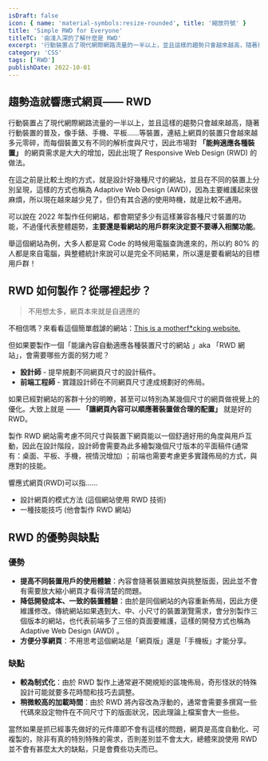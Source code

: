 ```yaml
---
isDraft: false
icon: { name: 'material-symbols:resize-rounded', title: '縮放符號' }
title: 'Simple RWD for Everyone'
titleTC: '由淺入深的了解什麼是 RWD'
excerpt: '行動裝置占了現代網際網路流量的一半以上，並且這樣的趨勢只會越來越高，隨著行動裝置的普及，像手錶、手機、平板……等裝置，連結上網頁的裝置只會越來越多元零碎，而每個裝置又有不同的解析度與尺寸，因此市場對「能夠適應各種裝置」的網頁需求是大大的增加，因此出現了 Responsive Web Design (RWD) 的做法。'
category: 'CSS'
tags: ['RWD']
publishDate: 2022-10-01
---
```


## 趨勢造就響應式網頁—— RWD

行動裝置占了現代網際網路流量的一半以上，並且這樣的趨勢只會越來越高，隨著行動裝置的普及，像手錶、手機、平板……等裝置，連結上網頁的裝置只會越來越多元零碎，而每個裝置又有不同的解析度與尺寸，因此市場對 **「能夠適應各種裝置」** 的網頁需求是大大的增加，因此出現了 Responsive Web Design (RWD) 的做法。

在這之前是比較土炮的方式，就是設計好幾種尺寸的網站，並且在不同的裝置上分別呈現，這樣的方式也稱為 Adaptive Web Design (AWD)，因為主要維護起來很麻煩，所以現在越來越少見了，但仍有其合適的使用時機，就是比較不通用。

可以說在 2022 年製作任何網站，都會期望多少有這樣兼容各種尺寸裝置的功能，不過僅代表整體趨勢，**主要還是看網站的用戶群來決定要不要導入相關功能**。

<Info type="info">
  舉這個網站為例，大多人都是寫 Code 的時候用電腦查詢進來的，所以約 80%
  的人都是來自電腦，與整體統計來說可以是完全不同結果，所以還是要看網站的目標用戶群！
</Info>

## RWD 如何製作？從哪裡起步？

> 不用想太多，網頁本來就是自適應的

不相信嗎？來看看這個簡單戲謔的網站：[This is a motherf\*cking website.](https://motherfuckingwebsite.com/)

但如果要製作一個「能讓內容自動適應各種裝置尺寸的網站 」aka 「RWD 網站」，會需要哪些方面的努力呢？

- **設計師** - 提早規劃不同網頁尺寸的設計稿件。
- **前端工程師** - 實踐設計師在不同網頁尺寸達成規劃好的佈局。

如果已經對網站的客群十分的明瞭，甚至可以特別為某幾個尺寸的網頁做視覺上的優化。大致上就是 —— **「讓網頁內容可以順應著裝置做合理的配置」** 就是好的 RWD。

製作 RWD 網站需考慮不同尺寸與裝置下網頁能以一個舒適好用的角度與用戶互動，因此在設計階段，設計師會需要為此多繪製幾個尺寸版本的平面稿件(通常有：桌面、平板、手機，視情況增加) ；前端也需要考慮更多實踐佈局的方式，與應對的技能。

響應式網頁(RWD)可以指……

- 設計網頁的模式方法 (這個網站使用 RWD 技術)
- 一種技能技巧 (他會製作 RWD 網站)

## RWD 的優勢與缺點

### 優勢

- **提高不同裝置用戶的使用體驗**：內容會隨著裝置縮放與挑整版面，因此並不會有需要放大縮小網頁才看得清楚的問題。
- **降低開發成本、一致的裝置體驗**：由於是同個網站的內容重新佈局，因此方便維護修改。傳統網站如果遇到大、中、小尺寸的裝置瀏覽需求，會分別製作三個版本的網站，也代表前端多了三倍的頁面要維護，這樣的開發方式也稱為 Adaptive Web Design (AWD) 。
- **方便分享網頁**：不用思考這個網站是「網頁版」還是「手機板」才能分享。

### 缺點

- **較為制式化**：由於 RWD 製作上通常避不開規矩的區塊佈局，奇形怪狀的特殊設計可能就要多花時間和技巧去調整。
- **稍微較高的加載時間**：由於 RWD 將內容改為浮動的，通常會需要多撰寫一些代碼來設定物件在不同尺寸下的版面狀況，因此理論上檔案會大一些些。

當然如果是抓已經事先做好的元件庫即不會有這樣的問題，網頁是高度自動化、可複製的，除非有真的特別特殊的需求，否則差別並不會太大，總體來說使用 RWD 並不會有甚麼太大的缺點，只是會費些功夫而已。
